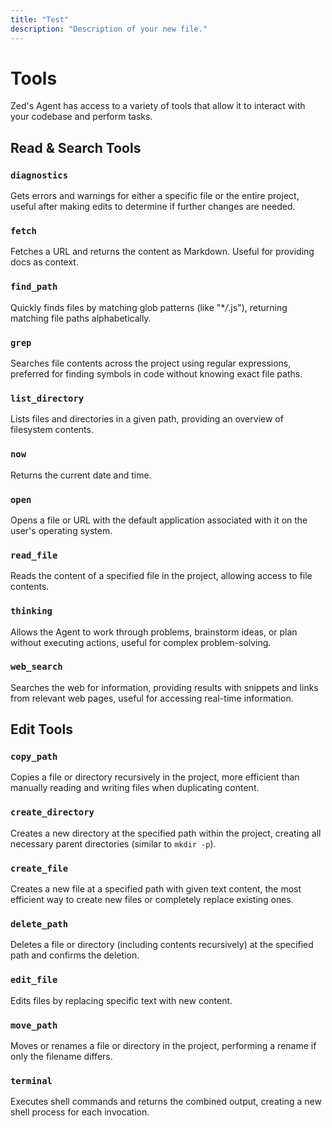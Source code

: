 ```yaml
---
title: "Test"
description: "Description of your new file."
---
```


# Tools

Zed's Agent has access to a variety of tools that allow it to interact with your codebase and perform tasks.

## Read & Search Tools

### `diagnostics`

Gets errors and warnings for either a specific file or the entire project, useful after making edits to determine if further changes are needed.

### `fetch`

Fetches a URL and returns the content as Markdown. Useful for providing docs as context.

### `find_path`

Quickly finds files by matching glob patterns (like "\*_/_.js"), returning matching file paths alphabetically.

### `grep`

Searches file contents across the project using regular expressions, preferred for finding symbols in code without knowing exact file paths.

### `list_directory`

Lists files and directories in a given path, providing an overview of filesystem contents.

### `now`

Returns the current date and time.

### `open`

Opens a file or URL with the default application associated with it on the user's operating system.

### `read_file`

Reads the content of a specified file in the project, allowing access to file contents.

### `thinking`

Allows the Agent to work through problems, brainstorm ideas, or plan without executing actions, useful for complex problem-solving.

### `web_search`

Searches the web for information, providing results with snippets and links from relevant web pages, useful for accessing real-time information.

## Edit Tools

### `copy_path`

Copies a file or directory recursively in the project, more efficient than manually reading and writing files when duplicating content.

### `create_directory`

Creates a new directory at the specified path within the project, creating all necessary parent directories (similar to `mkdir -p`).

### `create_file`

Creates a new file at a specified path with given text content, the most efficient way to create new files or completely replace existing ones.

### `delete_path`

Deletes a file or directory (including contents recursively) at the specified path and confirms the deletion.

### `edit_file`

Edits files by replacing specific text with new content.

### `move_path`

Moves or renames a file or directory in the project, performing a rename if only the filename differs.

### `terminal`

Executes shell commands and returns the combined output, creating a new shell process for each invocation.
